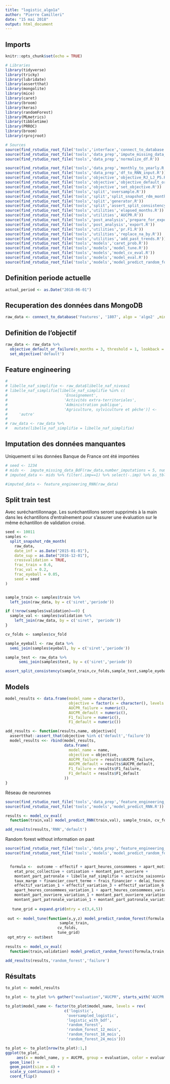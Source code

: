 ```yaml
---
title: "logistic_algo1a"
author: "Pierre Camilleri"
date: "15 mai 2018"
output: html_document
---
```


## Imports
```r
knitr::opts_chunk$set(echo = TRUE)

# Libraries
library(tidyverse)
library(tricky)
library(lubridate)
library(assertthat)
library(mongolite)
library(mice)
library(caret)
library(broom)
library(keras)
library(randomForest)
library(MLmetrics)
library(tibbletime)
library(PRROC)
library(broom)
library(rprojroot)

# Sources
source(find_rstudio_root_file('tools','interface','connect_to_database.R'))
source(find_rstudio_root_file('tools','data_prep','impute_missing_data_BdF.R'))
source(find_rstudio_root_file('tools','data_prep','normalize_df.R'))

source(find_rstudio_root_file('tools','data_prep','monthly_to_yearly.R'))
source(find_rstudio_root_file('tools','data_prep','df_to_RNN_input.R'))
source(find_rstudio_root_file('tools','objective','objective_RJ_LJ_PS.R'))
source(find_rstudio_root_file('tools','objective','objective_default_or_failure.R'))
source(find_rstudio_root_file('tools','objective','set_objective.R'))
source(find_rstudio_root_file('tools','split','oversample.R'))
source(find_rstudio_root_file('tools','split','split_snapshot_rdm_month.R'))
source(find_rstudio_root_file('tools','split','generator.R'))
source(find_rstudio_root_file('tools','split','assert_split_consistency.R'))
source(find_rstudio_root_file('tools','utilities','elapsed_months.R'))
source(find_rstudio_root_file('tools','utilities','AUCPR.R'))
source(find_rstudio_root_file('tools','post_analysis','prepare_for_export.R'))
source(find_rstudio_root_file('tools','post_analysis','export.R'))
source(find_rstudio_root_file('tools','utilities','pr.F1.R'))
source(find_rstudio_root_file('tools','utilities','replace_na_by.R'))
source(find_rstudio_root_file('tools','utilities','add_past_trends.R'))
source(find_rstudio_root_file('tools','models','caret_prob.R'))
source(find_rstudio_root_file('tools','models','model_tune.R'))
source(find_rstudio_root_file('tools','models','model_cv_eval.R'))
source(find_rstudio_root_file('tools','models','model_eval.R'))
source(find_rstudio_root_file('tools','models','model_predict_random_forest.R'))

```

## Definition periode actuelle
```r
actual_period <- as.Date("2018-06-01")

```


## Recuperation des données dans MongoDB
```r
raw_data <- connect_to_database('Features', '1807', algo = 'algo2' ,min_effectif = 20)
```

## Definition de l'objectif
```r
raw_data <- raw_data %>%
  objective_default_or_failure(n_months = 3, threshold = 1, lookback = 18) %>%
  set_objective('default')
```




## Feature engineering

```r
#
# libelle_naf_simplifie <- raw_data$libelle_naf_niveau1
# libelle_naf_simplifie[libelle_naf_simplifie %in% c(
#                         'Enseignement',
#                         'Activités extra-territoriales',
#                         'Administration publique',
#                         'Agriculture, sylviculture et pêche')] <-
#     'autre'
#
# raw_data <- raw_data %>%
#   mutate(libelle_naf_simplifie = libelle_naf_simplifie)

```

## Imputation des données manquantes

Uniquement si les données Banque de France ont été importées

```r
# seed <- 1234
# mids <-  impute_missing_data_BdF(raw_data,number_imputations = 5, number_iterations = 1, seed = seed)
# imputed_data <- mids %>% filter(.imp==1) %>% select(-.imp) %>% as_tbl_time(periode)
```

```r
#imputed_data <- feature_engineering_RNN(raw_data)
```

## Split train test

Avec suréchantillonnage. Les suréchantillons seront supprimés à la main dans les échantillons d'entraînement pour s'assurer une évaluation sur le même échantillon de validation croisé.

```r
seed <- 10011
samples <-
  split_snapshot_rdm_month(
    raw_data,
    date_inf = as.Date("2015-01-01"),
    date_sup = as.Date("2016-12-01"),
    crossvalidation = TRUE,
    frac_train = 0.6,
    frac_val = 0.2,
    frac_eyeball = 0.05,
    seed = seed
)


sample_train <- samples$train %>%
  left_join(raw_data, by = c('siret','periode'))

if (!nrow(samples$validation)==0) {
  sample_val <- samples$validation %>%
    left_join(raw_data, by = c('siret', 'periode'))
}

cv_folds <- samples$cv_fold

sample_eyeball <- raw_data %>%
  semi_join(samples$eyeball, by = c('siret','periode'))

sample_test <- raw_data %>%
      semi_join(samples$test, by = c('siret','periode'))

assert_split_consistency(sample_train,cv_folds,sample_test,sample_eyeball)

```

## Models

```r
model_results <- data.frame(model_name = character(),
                            objective = factor(x = character(), levels = c('default','failure')),
                            AUCPR_failure = numeric(),
                            AUCPR_default = numeric(),
                            F1_failure = numeric(),
                            F1_default = numeric())

add_results <- function(results,name, objective){
  assertthat::assert_that(objective %in% c('default','failure'))
  model_results <<- rbind(model_results,
                          data.frame(
                            model_name = name,
                            objective = objective,
                            AUCPR_failure = results$AUCPR_failure,
                            AUCPR_default = results$AUCPR_default,
                            F1_failure = results$F1_failure,
                            F1_default = results$F1_default
                          ))
}

```

Réseau de neuronnes
```r
source(find_rstudio_root_file('tools','data_prep','feature_engineering_RNN.R'))
source(find_rstudio_root_file('tools','models','model_predict_RNN.R'))

results <- model_cv_eval(
  function(train,val) model_predict_RNN(train,val), sample_train, cv_folds)

add_results(results,'RNN','default')
```

Random forest without information on past
```r
source(find_rstudio_root_file('tools','data_prep','feature_engineering_random_forest.R'))
source(find_rstudio_root_file('tools','models','model_predict_random_forest.R'))


  formula <-  outcome ~ effectif + apart_heures_consommees + apart_motif_recours +
    etat_proc_collective + cotisation + montant_part_ouvriere +
    montant_part_patronale + libelle_naf_simplifie + activite_saisonniere + productif + age + tranche_ca + indice_monoactivite + 
    taux_marge + financier_court_terme + frais_financier + delai_fournisseur + poids_frng + dette_fiscale + effectif_entreprise + apart_entreprise + debit_entreprise + nbr_etablissements_connus + delai + duree_delai + montant_echeancier +
    effectif_variation_1 + effectif_variation_3 + effectif_variation_6 + effectif_variation_12 + 
    apart_heures_consommees_variation_1 + apart_heures_consommees_variation_3 + apart_heures_consommees_variation_6 + apart_heures_consommees_variation_12 +
    montant_part_ouvriere_variation_1 + montant_part_ouvriere_variation_3 + montant_part_ouvriere_variation_6 + montant_part_ouvriere_variation_12 +
    montant_part_patronale_variation_1 + montant_part_patronale_variation_3 + montant_part_patronale_variation_6 + montant_part_patronale_variation_12
  
   tune_grid = expand.grid(mtry = c(3,4,5))
   
 out <- model_tune(function(x,y,z) model_predict_random_forest(formula,x,y,z),
                        sample_train, 
                       cv_folds,
                       tune_grid)
 opt_mtry <- out$best
 
results <- model_cv_eval(
  function(train,validation) model_predict_random_forest(formula,train,validation), sample_train, cv_folds)

add_results(results,'random_forest','failure')
```


## Résultats
```r
to_plot <- model_results

to_plot <- to_plot %>% gather("evaluation","AUCPR", starts_with('AUCPR'))

to_plot$model_name <- factor(to_plot$model_name, levels = rev(
                          c('logistic',
                           'oversampled_logistic',
                           'logistic_with_bdf',
                           'random_forest',
                           'random_forest_12_mois',
                           'random_forest_18_mois',
                           'random_forest_24_mois')))

to_plot <- to_plot[nrow(to_plot):1,]
ggplot(to_plot,
     aes(x = model_name, y = AUCPR, group = evaluation, color = evaluation, shape = objective)) +
  geom_line() +
  geom_point(size = 4) +
  scale_y_continuous() +
  coord_flip()
```
